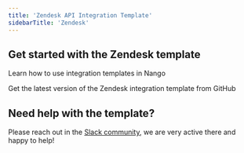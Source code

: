 ```yaml
---
title: 'Zendesk API Integration Template'
sidebarTitle: 'Zendesk'
---
```


## Get started with the Zendesk template

<Card title="How to use integration templates"
      href="/understand/concepts/templates"
      icon="book-open">
    Learn how to use integration templates in Nango
</Card>

<Card title="Get the Zendesk template"
      href="https://github.com/NangoHQ/integration-templates/tree/main/integrations/zendesk"
      icon="github">
    Get the latest version of the Zendesk integration template from GitHub
</Card>

## Need help with the template?
Please reach out in the [Slack community](https://nango.dev/slack), we are very active there and happy to help!